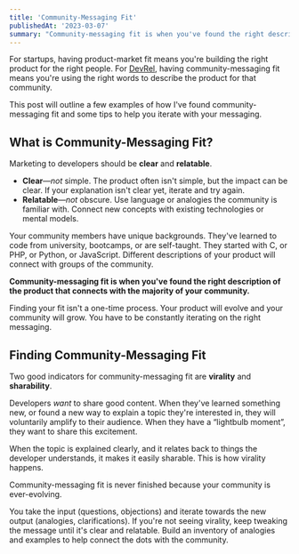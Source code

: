 ```yaml
---
title: 'Community-Messaging Fit'
publishedAt: '2023-03-07'
summary: "Community-messaging fit is when you've found the right description of the product that connects with the majority of your community."
---
```


For startups, having product-market fit means you're building the right product for the right people. For [DevRel](/blog/devrel), having community-messaging fit means you're using the right words to describe the product for that community.

This post will outline a few examples of how I've found community-messaging fit and some tips to help you iterate with your messaging.

## What is Community-Messaging Fit?

Marketing to developers should be **clear** and **relatable**.

- **Clear**—_not_ simple. The product often isn't simple, but the impact can be clear. If your explanation isn't clear yet, iterate and try again.
- **Relatable**—_not_ obscure. Use language or analogies the community is familiar with. Connect new concepts with existing technologies or mental models.

Your community members have unique backgrounds. They've learned to code from university, bootcamps, or are self-taught. They started with C, or PHP, or Python, or JavaScript. Different descriptions of your product will connect with groups of the community.

**Community-messaging fit is when you've found the right description of the product that connects with the majority of your community.**

Finding your fit isn't a one-time process. Your product will evolve and your community will grow. You have to be constantly iterating on the right messaging.

## Finding Community-Messaging Fit

Two good indicators for community-messaging fit are **virality** and **sharability**.

Developers _want_ to share good content. When they've learned something new, or found a new way to explain a topic they're interested in, they will voluntarily amplify to their audience. When they have a “lightbulb moment”, they want to share this excitement.

When the topic is explained clearly, and it relates back to things the developer understands, it makes it easily sharable. This is how virality happens.

Community-messaging fit is never finished because your community is ever-evolving.

You take the input (questions, objections) and iterate towards the new output (analogies, clarifications). If you're not seeing virality, keep tweaking the message until it's clear and relatable. Build an inventory of analogies and examples to help connect the dots with the community.
